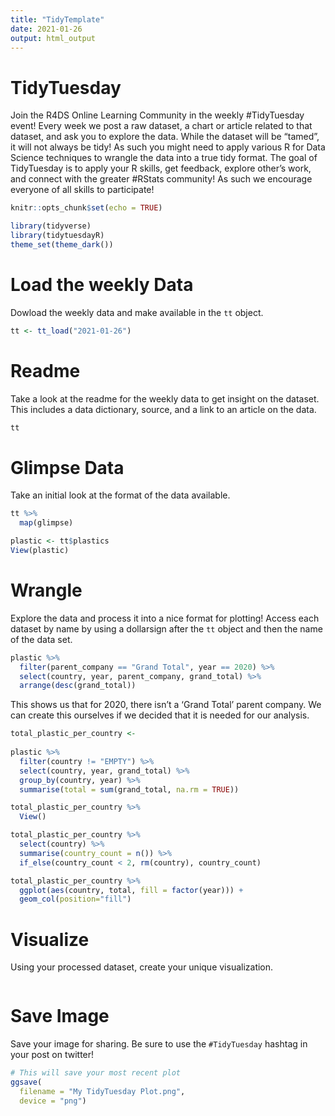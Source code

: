 ```yaml
---
title: "TidyTemplate"
date: 2021-01-26
output: html_output
---
```


# TidyTuesday

Join the R4DS Online Learning Community in the weekly #TidyTuesday event!
Every week we post a raw dataset, a chart or article related to that dataset, and ask you to explore the data.
While the dataset will be “tamed”, it will not always be tidy! As such you might need to apply various R for Data Science techniques to wrangle the data into a true tidy format.
The goal of TidyTuesday is to apply your R skills, get feedback, explore other’s work, and connect with the greater #RStats community!
As such we encourage everyone of all skills to participate!

```r

knitr::opts_chunk$set(echo = TRUE)

library(tidyverse)
library(tidytuesdayR)
theme_set(theme_dark())
```

# Load the weekly Data

Dowload the weekly data and make available in the `tt` object.

```r

tt <- tt_load("2021-01-26")

```


# Readme

Take a look at the readme for the weekly data to get insight on the dataset.
This includes a data dictionary, source, and a link to an article on the data.

```r

tt

```


# Glimpse Data

Take an initial look at the format of the data available.

```r

tt %>% 
  map(glimpse)

plastic <- tt$plastics
View(plastic)

```

# Wrangle

Explore the data and process it into a nice format for plotting! Access each dataset by name by using a dollarsign after the `tt` object and then the name of the data set.

```r

plastic %>% 
  filter(parent_company == "Grand Total", year == 2020) %>%
  select(country, year, parent_company, grand_total) %>%
  arrange(desc(grand_total))
```
This shows us that for 2020, there isn't a 'Grand Total' parent company. We can create this ourselves if we decided that it is needed for our analysis.

```r
total_plastic_per_country <- 
  
plastic %>% 
  filter(country != "EMPTY") %>%
  select(country, year, grand_total) %>%
  group_by(country, year) %>%
  summarise(total = sum(grand_total, na.rm = TRUE))

total_plastic_per_country %>%
  View()

total_plastic_per_country %>%
  select(country) %>%
  summarise(country_count = n()) %>%
  if_else(country_count < 2, rm(country), country_count)

total_plastic_per_country %>%
  ggplot(aes(country, total, fill = factor(year))) +
  geom_col(position="fill")

```


# Visualize

Using your processed dataset, create your unique visualization.

```r


  
```

# Save Image

Save your image for sharing. Be sure to use the `#TidyTuesday` hashtag in your post on twitter! 

```r

# This will save your most recent plot
ggsave(
  filename = "My TidyTuesday Plot.png",
  device = "png")

```
